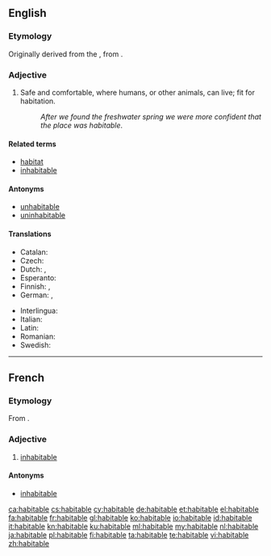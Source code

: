 ==English==

===Etymology===
Originally derived from the {{etyl|la|en}} {{term/t|la|habitābilis||habitable}}, from {{term/t|la|habitō||dwell, live}}.

===Adjective===
{{en-adj}}

# Safe and comfortable, where humans, or other animals, can live; fit for habitation.
#: ''After we found the freshwater spring we were more confident that the place was habitable''.

====Related terms====
* [[habitat]]
* [[inhabitable]]

====Antonyms====
* [[unhabitable]]
* [[uninhabitable]]

====Translations====
{{trans-top|where humans or other animals can live}}
* Catalan: {{t+|ca|habitable}}
* Czech: {{t|cs|obyvatelný}}
* Dutch: {{t+|nl|bewoonbaar}}, {{t+|nl|bewoonbare}}
* Esperanto: {{t|eo|enloĝebla}}
* Finnish: {{t|fi|asuttava}}, {{t|fi|asuinkelpoinen}}
* German: {{t+|de|bewohnbar}}, {{t+|de|habitabel}}
{{trans-mid}}
* Interlingua: {{t|ia|habitabile}}
* Italian: {{t+|it|abitabile}}
* Latin: {{t|la|habitabilis}}
* Romanian: {{t|ro|locuibil}}
* Swedish: {{t+|sv|beboelig}}
{{trans-bottom}}

----

==French==

===Etymology===
From {{etyl|la|fr}} {{term|habitabilis|lang=la}}.

===Adjective===
{{fr-adj|mf}}

# [[inhabitable]]

====Antonyms====
* [[inhabitable]]

[[ca:habitable]]
[[cs:habitable]]
[[cy:habitable]]
[[de:habitable]]
[[et:habitable]]
[[el:habitable]]
[[fa:habitable]]
[[fr:habitable]]
[[gl:habitable]]
[[ko:habitable]]
[[io:habitable]]
[[id:habitable]]
[[it:habitable]]
[[kn:habitable]]
[[ku:habitable]]
[[ml:habitable]]
[[my:habitable]]
[[nl:habitable]]
[[ja:habitable]]
[[pl:habitable]]
[[fi:habitable]]
[[ta:habitable]]
[[te:habitable]]
[[vi:habitable]]
[[zh:habitable]]